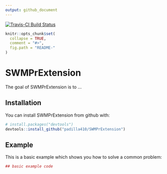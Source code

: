 ```yaml
---
output: github_document
---
```

[![Travis-CI Build Status](https://travis-ci.org/<USERNAME>/<REPO>.svg?branch=master)](https://travis-ci.org/<USERNAME>/<REPO>)

<!-- README.md is generated from README.Rmd. Please edit that file -->

```r
knitr::opts_chunk$set(
  collapse = TRUE,
  comment = "#>",
  fig.path = "README-"
)
```

# SWMPrExtension

The goal of SWMPrExtension is to ...

## Installation

You can install SWMPrExtension from github with:

```r
# install.packages("devtools")
devtools::install_github("padilla410/SWMPrExtension")
```

## Example

This is a basic example which shows you how to solve a common problem:

```r
## basic example code
```

